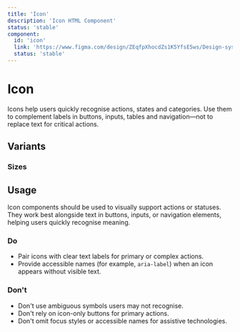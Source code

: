 ```yaml
---
title: 'Icon'
description: 'Icon HTML Component'
status: 'stable'
component:
  id: 'icon'
  link: 'https://www.figma.com/design/ZEqfpXhocdZs1K5YfsE5ws/Design-system?node-id=3166-3067&t=Re0xIRAmWNDNItHY-4'
  status: 'stable'
---
```


# Icon

Icons help users quickly recognise actions, states and categories. Use them to complement labels in buttons, inputs, tables and navigation—not to replace text for critical actions.

<Section current="design">
<ComponentPreview>
  <Icon icon="thumb_up" size="md" />
</ComponentPreview>
<FigmaPreviewButton href="https://www.figma.com/design/ZEqfpXhocdZs1K5YfsE5ws/Design-system?node-id=3166-3067&t=Re0xIRAmWNDNItHY-4" />

## Variants

### Sizes

<ComponentContainer>
  <Icon icon="thumb_up" size="sm" />
  <Icon icon="thumb_up" size="md" />
  <Icon icon="thumb_up" size="lg" />
  <Icon icon="thumb_up" size="xl" />
</ComponentContainer>

## Usage

Icon components should be used to visually support actions or statuses. They work best alongside text in buttons, inputs, or navigation elements, helping users quickly recognise meaning.

### Do

- Pair icons with clear text labels for primary or complex actions.
- Provide accessible names (for example, `aria-label`) when an icon appears without visible text.

### Don't

- Don't use ambiguous symbols users may not recognise.
- Don't rely on icon-only buttons for primary actions.
- Don't omit focus styles or accessible names for assistive technologies.

<ComponentContainer>
  <Icon icon="search" size="sm" />
</ComponentContainer>

</Section>
